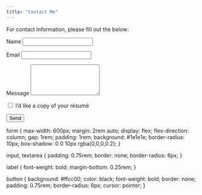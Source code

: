```yaml
---
title: "Contact Me"
---
```


For contact information, please fill out the below:

<form action="https://formsubmit.co/adebenedictis2020@gmail.com" method="POST">
  <label for="name">Name</label>
  <input type="text" name="name" required>

  <label for="email">Email</label>
  <input type="email" name="email" required>

  <label for="message">Message</label>
  <textarea name="message" rows="5" required></textarea>

  <label>
    <input type="checkbox" name="resume_request">
    I'd like a copy of your résumé
  </label>

  <!-- Optional spam protection -->
  <input type="hidden" name="_captcha" value="false">

  <button type="submit">Send</button>
</form>

form {
  max-width: 600px;
  margin: 2rem auto;
  display: flex;
  flex-direction: column;
  gap: 1rem;
  padding: 1rem;
  background: #1e1e1e;
  border-radius: 10px;
  box-shadow: 0 0 10px rgba(0,0,0,0.2);
}

input, textarea {
  padding: 0.75rem;
  border: none;
  border-radius: 6px;
}

label {
  font-weight: bold;
  margin-bottom: 0.25rem;
}

button {
  background: #ffcc00;
  color: black;
  font-weight: bold;
  border: none;
  padding: 0.75rem;
  border-radius: 6px;
  cursor: pointer;
}
